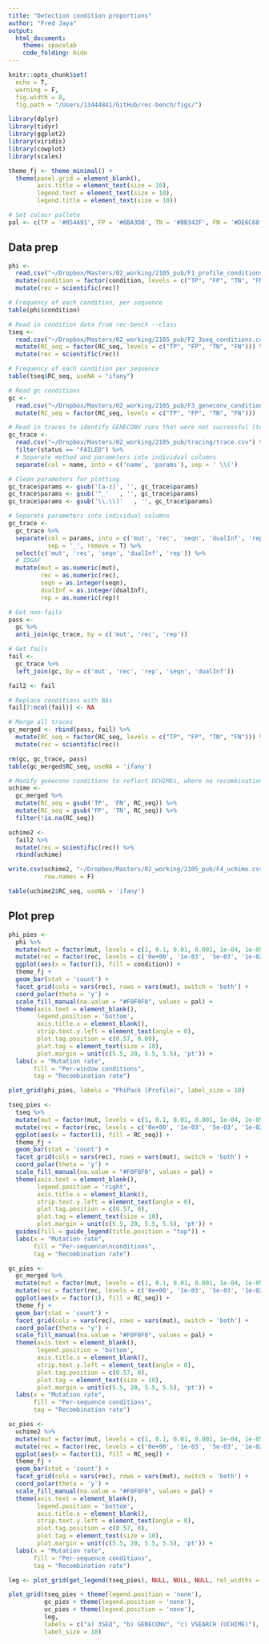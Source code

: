 ```yaml
---
title: "Detection condition proportions"
author: "Fred Jaya"
output: 
  html_document:
    theme: spacelab
    code_folding: hide
---
```


```r
knitr::opts_chunk$set(
  echo = T,
  warning = F,
  fig.width = 8,
  fig.path = "/Users/13444841/GitHub/rec-bench/figs/")

library(dplyr)
library(tidyr)
library(ggplot2)
library(viridis)
library(cowplot)
library(scales)

theme_fj <- theme_minimal() +
  theme(panel.grid = element_blank(), 
        axis.title = element_text(size = 10),
        legend.text = element_text(size = 10),
        legend.title = element_text(size = 10))

# Set colour pallete
pal <- c(TP = '#054A91', FP = '#6BA3DB', TN = '#BB342F', FN = '#DE6C68')
```

## Data prep  

```r
phi <- 
  read.csv("~/Dropbox/Masters/02_working/2105_pub/F1_profile_conditions.csv") %>%
  mutate(condition = factor(condition, levels = c("TP", "FP", "TN", "FN"))) %>%
  mutate(rec = scientific(rec))

# Frequency of each condition, per sequence
table(phi$condition)
```

```r
# Read in condition data from rec-bench --class
tseq <-
  read.csv("~/Dropbox/Masters/02_working/2105_pub/F2_3seq_conditions.csv") %>%
  mutate(RC_seq = factor(RC_seq, levels = c("TP", "FP", "TN", "FN"))) %>%
  mutate(rec = scientific(rec))

# Frequency of each condition per sequence
table(tseq$RC_seq, useNA = "ifany") 
```

```r
# Read gc conditions
gc <- 
  read.csv("~/Dropbox/Masters/02_working/2105_pub/F3_geneconv_conditions.csv") %>%
  mutate(RC_seq = factor(RC_seq, levels = c("TP", "FP", "TN", "FN")))

# Read in traces to identify GENECONV runs that were not successful (too few polymorphisms)
gc_trace <-
  read.csv("~/Dropbox/Masters/02_working/2105_pub/tracing/trace.csv") %>%
  filter(status == "FAILED") %>%
  # Separate method and parameters into individual columns
  separate(col = name, into = c('name', 'params'), sep = ' \\(')

# Clean parameters for plotting
gc_trace$params <- gsub('[a-z]', '', gc_trace$params)
gc_trace$params <- gsub('^_'   , '', gc_trace$params)
gc_trace$params <- gsub('\\.\\)'   , '', gc_trace$params)

# Separate parameters into individual columns
gc_trace <- 
  gc_trace %>%
  separate(col = params, into = c('mut', 'rec', 'seqn', 'dualInf', 'rep'), 
           sep = '_', remove = T) %>%
  select(c('mut', 'rec', 'seqn', 'dualInf', 'rep')) %>%
  # IDGAF
  mutate(mut = as.numeric(mut),
         rec = as.numeric(rec),
         seqn = as.integer(seqn),
         dualInf = as.integer(dualInf),
         rep = as.numeric(rep))

# Get non-fails
pass <- 
  gc %>%
  anti_join(gc_trace, by = c('mut', 'rec', 'rep'))

# Get fails
fail <- 
  gc_trace %>%
  left_join(gc, by = c('mut', 'rec', 'rep', 'seqn', 'dualInf'))

fail2 <- fail

# Replace conditions with NAs
fail[7:ncol(fail)] <- NA

# Merge all traces
gc_merged <- rbind(pass, fail) %>%
  mutate(RC_seq = factor(RC_seq, levels = c("TP", "FP", "TN", "FN"))) %>%
  mutate(rec = scientific(rec))

rm(gc, gc_trace, pass)
table(gc_merged$RC_seq, useNA = 'ifany')
```

```r
# Modify geneconv conditions to reflect UCHIMEs, where no recombination was detected
uchime <- 
  gc_merged %>%
  mutate(RC_seq = gsub('TP', 'FN', RC_seq)) %>%
  mutate(RC_seq = gsub('FP', 'TN', RC_seq)) %>%
  filter(!is.na(RC_seq))

uchime2 <- 
  fail2 %>%
  mutate(rec = scientific(rec)) %>%
  rbind(uchime)

write.csv(uchime2, "~/Dropbox/Masters/02_working/2105_pub/F4_uchime.csv",
          row.names = F)

table(uchime2$RC_seq, useNA = 'ifany')
```

## Plot prep  

```r
phi_pies <- 
  phi %>%
  mutate(mut = factor(mut, levels = c(1, 0.1, 0.01, 0.001, 1e-04, 1e-05, 0))) %>%
  mutate(rec = factor(rec, levels = c('0e+00', '1e-03', '5e-03', '1e-02', '5e-02', '1e-01'))) %>%
  ggplot(aes(x = factor(1), fill = condition)) +
  theme_fj +
  geom_bar(stat = 'count') +
  facet_grid(cols = vars(rec), rows = vars(mut), switch = 'both') +
  coord_polar(theta = 'y') +
  scale_fill_manual(na.value = "#F0F0F0", values = pal) +
  theme(axis.text = element_blank(),
        legend.position = 'bottom',
        axis.title.x = element_blank(),
        strip.text.y.left = element_text(angle = 0),
        plot.tag.position = c(0.57, 0.09),
        plot.tag = element_text(size = 10),
        plot.margin = unit(c(5.5, 20, 5.5, 5.5), 'pt')) +
  labs(x = "Mutation rate", 
       fill = "Per-window conditions",
       tag = "Recombination rate")

plot_grid(phi_pies, labels = "PhiPack (Profile)", label_size = 10)
```

```r
tseq_pies <- 
  tseq %>%
  mutate(mut = factor(mut, levels = c(1, 0.1, 0.01, 0.001, 1e-04, 1e-05, 0))) %>%
  mutate(rec = factor(rec, levels = c('0e+00', '1e-03', '5e-03', '1e-02', '5e-02', '1e-01'))) %>%
  ggplot(aes(x = factor(1), fill = RC_seq)) +
  theme_fj +
  geom_bar(stat = 'count') +
  facet_grid(cols = vars(rec), rows = vars(mut), switch = 'both') +
  coord_polar(theta = 'y') +
  scale_fill_manual(na.value = "#F0F0F0", values = pal) +
  theme(axis.text = element_blank(),
        legend.position = 'right',
        axis.title.x = element_blank(),
        strip.text.y.left = element_text(angle = 0),
        plot.tag.position = c(0.57, 0),
        plot.tag = element_text(size = 10),
        plot.margin = unit(c(5.5, 20, 5.5, 5.5), 'pt')) +
  guides(fill = guide_legend(title.position = "top")) +
  labs(x = "Mutation rate", 
       fill = "Per-sequence\nconditions",
       tag = "Recombination rate")
```

```r
gc_pies <- 
  gc_merged %>%
  mutate(mut = factor(mut, levels = c(1, 0.1, 0.01, 0.001, 1e-04, 1e-05, 0))) %>%
  mutate(rec = factor(rec, levels = c('0e+00', '1e-03', '5e-03', '1e-02', '5e-02', '1e-01'))) %>%
  ggplot(aes(x = factor(1), fill = RC_seq)) +
  theme_fj +
  geom_bar(stat = 'count') +
  facet_grid(cols = vars(rec), rows = vars(mut), switch = 'both') +
  coord_polar(theta = 'y') +
  scale_fill_manual(na.value = "#F0F0F0", values = pal) +
  theme(axis.text = element_blank(),
        legend.position = 'bottom',
        axis.title.x = element_blank(),
        strip.text.y.left = element_text(angle = 0),
        plot.tag.position = c(0.57, 0),
        plot.tag = element_text(size = 10),
        plot.margin = unit(c(5.5, 20, 5.5, 5.5), 'pt')) +
  labs(x = "Mutation rate", 
       fill = "Per-sequence conditions",
       tag = "Recombination rate")
```

```r
uc_pies <- 
  uchime2 %>%
  mutate(mut = factor(mut, levels = c(1, 0.1, 0.01, 0.001, 1e-04, 1e-05, 0))) %>%
  mutate(rec = factor(rec, levels = c('0e+00', '1e-03', '5e-03', '1e-02', '5e-02', '1e-01'))) %>%
  ggplot(aes(x = factor(1), fill = RC_seq)) +
  theme_fj +
  geom_bar(stat = 'count') +
  facet_grid(cols = vars(rec), rows = vars(mut), switch = 'both') +
  coord_polar(theta = 'y') +
  scale_fill_manual(na.value = "#F0F0F0", values = pal) +
  theme(axis.text = element_blank(),
        legend.position = 'bottom',
        axis.title.x = element_blank(),
        strip.text.y.left = element_text(angle = 0),
        plot.tag.position = c(0.57, 0),
        plot.tag = element_text(size = 10),
        plot.margin = unit(c(5.5, 20, 5.5, 5.5), 'pt')) +
  labs(x = "Mutation rate", 
       fill = "Per-sequence conditions",
       tag = "Recombination rate")
```

```r
leg <- plot_grid(get_legend(tseq_pies), NULL, NULL, NULL, rel_widths = c(1, 2), rel_heights = c(1, 2))

plot_grid(tseq_pies + theme(legend.position = 'none'),
          gc_pies + theme(legend.position = 'none'),
          uc_pies + theme(legend.position = 'none'),
          leg,
          labels = c("a) 3SEQ", "b) GENECONV", "c) VSEARCH (UCHIME)"), 
          label_size = 10)
```

